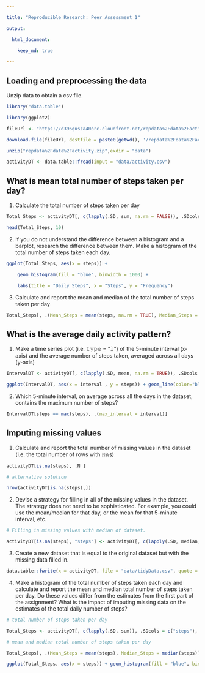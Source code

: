 ```yaml
---

title: "Reproducible Research: Peer Assessment 1"

output: 

  html_document:

    keep_md: true

---
```






## Loading and preprocessing the data

Unzip data to obtain a csv file.



```r

library("data.table")

library(ggplot2)

fileUrl <- "https://d396qusza40orc.cloudfront.net/repdata%2Fdata%2Factivity.zip"

download.file(fileUrl, destfile = paste0(getwd(), '/repdata%2Fdata%2Factivity.zip'), method = "curl")

unzip("repdata%2Fdata%2Factivity.zip",exdir = "data")

```

```r

activityDT <- data.table::fread(input = "data/activity.csv")

```





## What is mean total number of steps taken per day?

1. Calculate the total number of steps taken per day



```r

Total_Steps <- activityDT[, c(lapply(.SD, sum, na.rm = FALSE)), .SDcols = c("steps"), by = .(date)] 

head(Total_Steps, 10)

```



2. If you do not understand the difference between a histogram and a barplot, research the difference between them. Make a histogram of the total number of steps taken each day. 



```r

ggplot(Total_Steps, aes(x = steps)) +

    geom_histogram(fill = "blue", binwidth = 1000) +

    labs(title = "Daily Steps", x = "Steps", y = "Frequency")

```



3. Calculate and report the mean and median of the total number of steps taken per day

```r

Total_Steps[, .(Mean_Steps = mean(steps, na.rm = TRUE), Median_Steps = median(steps, na.rm = TRUE))]

```





## What is the average daily activity pattern?

1. Make a time series plot (i.e. 𝚝𝚢𝚙𝚎 = "𝚕") of the 5-minute interval (x-axis) and the average number of steps taken, averaged across all days (y-axis)



```r

IntervalDT <- activityDT[, c(lapply(.SD, mean, na.rm = TRUE)), .SDcols = c("steps"), by = .(interval)] 

ggplot(IntervalDT, aes(x = interval , y = steps)) + geom_line(color="blue", size=1) + labs(title = "Avg. Daily Steps", x = "Interval", y = "Avg. Steps per day")

```



2. Which 5-minute interval, on average across all the days in the dataset, contains the maximum number of steps?



```r

IntervalDT[steps == max(steps), .(max_interval = interval)]

```







## Imputing missing values

1. Calculate and report the total number of missing values in the dataset (i.e. the total number of rows with 𝙽𝙰s)



```r

activityDT[is.na(steps), .N ]

# alternative solution

nrow(activityDT[is.na(steps),])

```



2. Devise a strategy for filling in all of the missing values in the dataset. The strategy does not need to be sophisticated. For example, you could use the mean/median for that day, or the mean for that 5-minute interval, etc.



```r

# Filling in missing values with median of dataset. 

activityDT[is.na(steps), "steps"] <- activityDT[, c(lapply(.SD, median, na.rm = TRUE)), .SDcols = c("steps")]

```



3. Create a new dataset that is equal to the original dataset but with the missing data filled in.



```r

data.table::fwrite(x = activityDT, file = "data/tidyData.csv", quote = FALSE)

```



4. Make a histogram of the total number of steps taken each day and calculate and report the mean and median total number of steps taken per day. Do these values differ from the estimates from the first part of the assignment? What is the impact of imputing missing data on the estimates of the total daily number of steps?



```r

# total number of steps taken per day

Total_Steps <- activityDT[, c(lapply(.SD, sum)), .SDcols = c("steps"), by = .(date)] 

# mean and median total number of steps taken per day

Total_Steps[, .(Mean_Steps = mean(steps), Median_Steps = median(steps))]

ggplot(Total_Steps, aes(x = steps)) + geom_histogram(fill = "blue", binwidth = 1000) + labs(title = "Daily Steps", x = "Steps", y = "Frequency")

```

